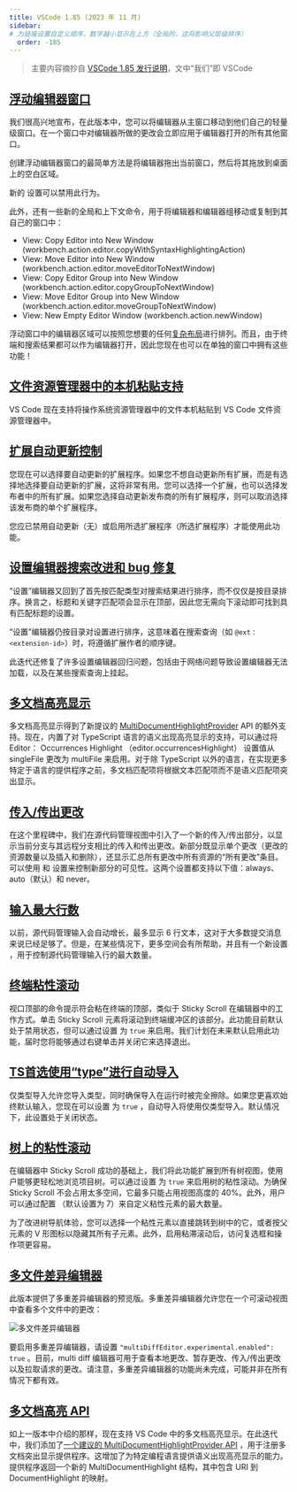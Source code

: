 ```yaml
---
title: VSCode 1.85 (2023 年 11 月)
sidebar:
# 为链接设置自定义顺序，数字越小显示在上方（全局的，这将影响父层级排序）
  order: -185
---
```



> 主要内容摘抄自 [VSCode 1.85 发行说明](https://code.visualstudio.com/updates/v1_85)，文中“我们”即 VSCode

## [浮动编辑器窗口](https://code.visualstudio.com/updates/v1_85#_floating-editor-windows)

我们很高兴地宣布，在此版本中，您可以将编辑器从主窗口移动到他们自己的轻量级窗口。在一个窗口中对编辑器所做的更改会立即应用于编辑器打开的所有其他窗口。

创建浮动编辑器窗口的最简单方法是将编辑器拖出当前窗口，然后将其拖放到桌面上的空白区域。

新的 <VSCodeSettingsLink id="workbench.editor.dragToOpenWindow"/> 设置可以禁用此行为。

此外，还有一些新的全局和上下文命令，用于将编辑器和编辑器组移动或复制到其自己的窗口中：


- View: Copy Editor into New Window (workbench.action.editor.copyWithSyntaxHighlightingAction)
- View: Move Editor into New Window (workbench.action.editor.moveEditorToNextWindow)
- View: Copy Editor Group into New Window (workbench.action.editor.copyGroupToNextWindow)
- View: Move Editor Group into New Window (workbench.action.editor.moveGroupToNextWindow)
- View: New Empty Editor Window (workbench.action.newWindow)

浮动窗口中的编辑器区域可以按照您想要的任何[复杂布局](http://code.visualstudio.com/docs/editor/custom-layout)进行排列。而且，由于终端和搜索结果都可以作为编辑器打开，因此您现在也可以在单独的窗口中拥有这些功能！

## [文件资源管理器中的本机粘贴支持](https://code.visualstudio.com/updates/v1_85#_native-paste-support-in-the-file-explorer)

VS Code 现在支持将操作系统资源管理器中的文件本机粘贴到 VS Code 文件资源管理器中。

## [扩展自动更新控制](https://code.visualstudio.com/updates/v1_85#_extension-auto-update-control)

您现在可以选择要自动更新的扩展程序。如果您不想自动更新所有扩展，而是有选择地选择要自动更新的扩展，这将非常有用。您可以选择一个扩展，也可以选择发布者中的所有扩展。如果您选择自动更新发布商的所有扩展程序，则可以取消选择该发布商的单个扩展程序。

您应已禁用自动更新（无）或启用所选扩展程序（所选扩展程序）才能使用此功能。

## [设置编辑器搜索改进和 bug 修复](https://code.visualstudio.com/updates/v1_85#_settings-editor-search-improvements-and-bug-fixes)

“设置”编辑器又回到了首先按匹配类型对搜索结果进行排序，而不仅仅是按目录排序。换言之，标题和关键字匹配项会显示在顶部，因此您无需向下滚动即可找到具有匹配标题的设置。

“设置”编辑器仍按目录对设置进行排序，这意味着在搜索查询（如 `@ext：<extension-id>`）时，将遵循扩展作者的顺序键。

此迭代还修复了许多设置编辑器回归问题，包括由于网络问题导致设置编辑器无法加载，以及在某些搜索查询上挂起。

## [多文档高亮显示](https://code.visualstudio.com/updates/v1_85#_multi-document-highlighting)

多文档高亮显示得到了新提议的 [MultiDocumentHighlightProvider](https://code.visualstudio.com/updates/v1_85#_multi-document-highlighting-api) API 的额外支持。现在，内置了对 TypeScript 语言的语义出现高亮显示的支持，可以通过将 Editor： Occurrences Highlight （editor.occurrencesHighlight） 设置值从 singleFile 更改为 multiFile 来启用。对于除 TypeScript 以外的语言，在实现更多特定于语言的提供程序之前，多文档匹配项将根据文本匹配项而不是语义匹配项突出显示。

## [传入/传出更改](https://code.visualstudio.com/updates/v1_85#_incomingoutgoing-changes)

在这个里程碑中，我们在源代码管理视图中引入了一个新的传入/传出部分，以显示当前分支与其远程分支相比的传入和传出更改。新部分既显示单个更改（更改的资源数量以及插入和删除），还显示汇总所有更改中所有资源的“所有更改”条目。可以使用 <VSCodeSettingsLink id="scm.showIncomingChanges"/> 和 <VSCodeSettingsLink id="scm.showOutgoingChanges"/> 设置来控制新部分的可见性。这两个设置都支持以下值：always、auto（默认）和 never。

## [输入最大行数](https://code.visualstudio.com/updates/v1_85#_input-maximum-lines)

以前，源代码管理输入会自动增长，最多显示 6 行文本，这对于大多数提交消息来说已经足够了。但是，在某些情况下，更多空间会有所帮助，并且有一个新设置 <VSCodeSettingsLink id="scm.inputMaxLines"/> ，用于控制源代码管理输入行的最大数量。

## [终端粘性滚动]()

视口顶部的命令提示符会粘在终端的顶部，类似于 Sticky Scroll 在编辑器中的工作方式。单击 Sticky Scroll 元素将滚动到终端缓冲区的该部分。此功能目前默认处于禁用状态，但可以通过设置 <VSCodeSettingsLink id="terminal.integrated.stickyScroll.enabled"/> 为 `true` 来启用。我们计划在未来默认启用此功能，届时您将能够通过右键单击并关闭它来选择退出。

## [TS首选使用“type”进行自动导入](https://code.visualstudio.com/updates/v1_85#_prefer-using-type-for-auto-imports)

仅类型导入允许您导入类型，同时确保导入在运行时被完全擦除。如果您更喜欢始终默认输入，您现在可以设置<VSCodeSettingsLink id="typescript.preferences.preferTypeOnlyAutoImports"/> 为 `true` ，自动导入将使用仅类型导入。默认情况下，此设置处于关闭状态。

## [树上的粘性滚动](https://code.visualstudio.com/updates/v1_85#_sticky-scroll-in-trees)

在编辑器中 Sticky Scroll 成功的基础上，我们将此功能扩展到所有树视图，使用户能够更轻松地浏览项目树。可以通过设置 <VSCodeSettingsLink id="workbench.tree.enableStickyScroll"/> 为 `true` 来启用树的粘性滚动。为确保 Sticky Scroll 不会占用太多空间，它最多只能占用视图高度的 40%。此外，用户可以通过配置 <VSCodeSettingsLink id="workbench.tree.stickyScrollMaxItemCount"/>（默认设置为 7）来自定义粘性元素的最大数量。

为了改进树导航体验，您可以选择一个粘性元素以直接跳转到树中的它，或者按父元素的 V 形图标以隐藏其所有子元素。此外，启用粘滞滚动后，访问复选框和操作项更容易。

## [多文件差异编辑器](https://code.visualstudio.com/updates/v1_85#_multifile-diff-editor)

此版本提供了多重差异编辑器的预览版。多重差异编辑器允许您在一个可滚动视图中查看多个文件中的更改：

<Image src={myImage1} alt="多文件差异编辑器" />

要启用多重差异编辑器，请设置 `"multiDiffEditor.experimental.enabled": true` 。目前，multi diff 编辑器可用于查看本地更改、暂存更改、传入/传出更改以及拉取请求的更改。请注意，多重差异编辑器的功能尚未完成，可能并非在所有情况下都有效。

## [多文档高亮 API](https://code.visualstudio.com/updates/v1_85#_multi-document-highlighting-api)

如上一版本中介绍的那样，现在支持 VS Code 中的多文档高亮显示。在此迭代中，我们添加了[一个建议的 MultiDocumentHighlightProvider API](https://github.com/microsoft/vscode/blob/main/src/vscode-dts/vscode.proposed.multiDocumentHighlightProvider.d.ts) ，用于注册多文档突出显示提供程序。这增加了为特定编程语言提供语义出现高亮显示的能力。提供程序返回一个新的 MultiDocumentHighlight 结构，其中包含 URI 到 DocumentHighlight 的映射。
